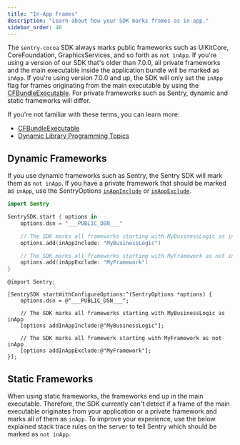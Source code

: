 ```yaml
---
title: "In-App Frames"
description: "Learn about how your SDK marks frames as in-app."
sidebar_order: 40
---
```


The `sentry-cocoa` SDK always marks public frameworks such as UIKitCore, CoreFoundation, GraphicsServices, and so forth as `not inApp`. If you're using a version of our SDK that's older than 7.0.0, all private frameworks and the main executable inside the application bundle will be marked as `inApp`. If you're using version 7.0.0 and up, the SDK will only set the `inApp` flag for frames originating from the main executable by using the [CFBundleExecutable](https://developer.apple.com/documentation/bundleresources/information_property_list/cfbundleexecutable). For private frameworks such as Sentry, dynamic and static frameworks will differ. 

If you're not familiar with these terms, you can learn more:

- [CFBundleExecutable](https://developer.apple.com/documentation/bundleresources/information_property_list/cfbundleexecutable)
- [Dynamic Library Programming Topics](https://developer.apple.com/library/archive/documentation/DeveloperTools/Conceptual/DynamicLibraries/000-Introduction/Introduction.html)

## Dynamic Frameworks

If you use dynamic frameworks such as Sentry, the Sentry SDK will mark them as `not inApp`. If you have a private framework that should be marked as `inApp`, use the SentryOptions [`inAppInclude`](/platforms/apple/configuration/options/#in-app-include) or [`inAppExclude`](/platforms/apple/configuration/options/#in-app-exclude).

<SignInNote />

```swift {tabTitle:Swift}
import Sentry

SentrySDK.start { options in
    options.dsn = "___PUBLIC_DSN___"

    // The SDK marks all frameworks starting with MyBusinessLogic as inApp
    options.add(inAppInclude: "MyBusinessLogic")

    // The SDK marks all frameworks starting with MyFramework as not inApp
    options.add(inAppExclude: "MyFramework")
}
```

```objc {tabTitle:Objective-C}
@import Sentry;

[SentrySDK startWithConfigureOptions:^(SentryOptions *options) {
    options.dsn = @"___PUBLIC_DSN___";

    // The SDK marks all frameworks starting with MyBusinessLogic as inApp
    [options addInAppInclude:@"MyBusinessLogic"];

    // The SDK marks all framework starting with MyFramework as not inApp
    [options addInAppExclude:@"MyFramework"];
}];
```

## Static Frameworks

When using static frameworks, the frameworks end up in the main executable. Therefore, the SDK currently can't detect if a frame of the main executable
originates from your application or a private framework and marks all of them as `inApp`. To improve your experience, use the below explained stack trace rules on the server to tell Sentry which should be marked as `not inApp`.
